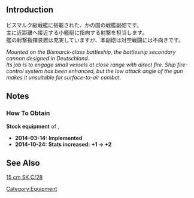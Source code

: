 {{EquipmentInfo|77}}

==Introduction==
ビスマルク級戦艦に搭載された、かの国の戦艦副砲です。<br>
主に近距離へ接近する小艦艇に指向する射撃を担当します。<br>
艦の射撃指揮装置は充実していますが、本副砲は対空戦闘には不向きです。

''Mounted on the Bismarck-class battleship, the battleship secondary cannon designed in Deutschland.''<br>
''Its job is to engage small vessels at close range with direct fire. Ship fire-control system has been enhanced, but the low attack angle of the gun makes it unsuitable for surface-to-air combat.''

==Notes==
<div class="mw-collapsible"><h3>How To Obtain</h3>
<div class="mw-collapsible-content">
'''Stock equipment''' of {{Ship/Link|Bismarck Kai}}, {{Ship/Link|Bismarck}}

</div></div>


<div class="mw-collapsible><h3>Updates History</h3>
<div class="mw-collapsible-content>
* '''2014-03-14:''' '''Implemented'''
* '''2014-10-24:''' '''Stats increased:'''  '''{{AA}}+1 → {{AA}}+2 '''
</div></div>

==See Also==
[[wikipedia:15 cm SK C/28|15 cm SK C/28]]
{{Equipmentlist}}
[[Category:Equipment]]